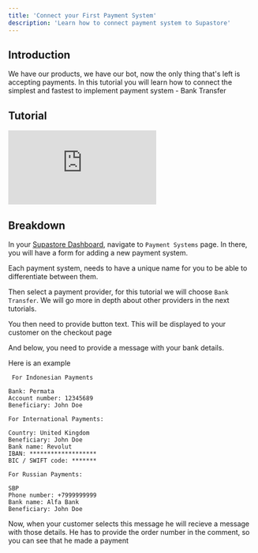 ```yaml
---
title: 'Connect your First Payment System'
description: 'Learn how to connect payment system to Supastore'
---
```


## Introduction

We have our products, we have our bot, now the only thing that's left is accepting payments. In this tutorial you will learn how to connect the simplest and fastest to implement payment system - Bank Transfer

## Tutorial

<iframe
  src="https://www.loom.com/embed/3454673d8cc6468b96573d9279a2bc23?sid=fda1f376-6097-4626-9557-96c8397d42df"
  frameborder="0"
  webkitallowfullscreen
  mozallowfullscreen
  allowfullscreen
  height={"315"}
  className={"w-full rounded-xl"}>
</iframe>

## Breakdown

In your [Supastore Dashboard](https://admin.ditch-concept.com), navigate to `Payment Systems` page. In there, you will have a form for adding a new payment system.

Each payment system, needs to have a unique name for you to be able to differentiate between them.

Then select a payment provider, for this tutorial we will choose `Bank Transfer`. We will go more in depth about other providers in the next tutorials.

You then need to provide button text. This will be displayed to your customer on the checkout page

And below, you need to provide a message with your bank details.

Here is an example

```plaintext
 For Indonesian Payments

Bank: Permata
Account number: 12345689
Beneficiary: John Doe

For International Payments:

Country: United Kingdom
Beneficiary: John Doe
Bank name: Revolut
IBAN: *******************
BIC / SWIFT code: *******

For Russian Payments:

SBP
Phone number: +7999999999
Bank name: Alfa Bank
Beneficiary: John Doe

```

Now, when your customer selects this message he will recieve a message with those details. He has to provide the order number in the comment, so you can see that he made a payment


